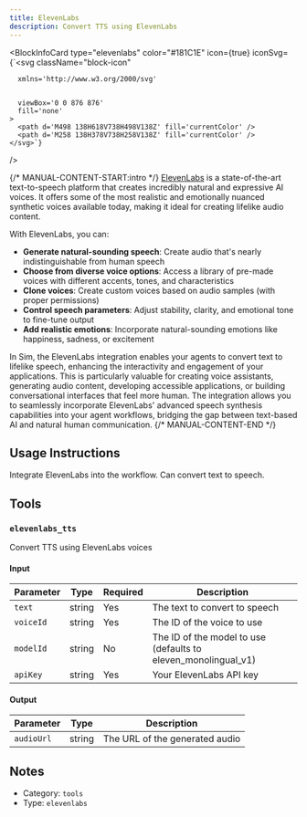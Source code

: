 ```yaml
---
title: ElevenLabs
description: Convert TTS using ElevenLabs
---
```



<BlockInfoCard 
  type="elevenlabs"
  color="#181C1E"
  icon={true}
  iconSvg={`<svg className="block-icon"
      
      xmlns='http://www.w3.org/2000/svg'
      
      
      viewBox='0 0 876 876'
      fill='none'
    >
      <path d='M498 138H618V738H498V138Z' fill='currentColor' />
      <path d='M258 138H378V738H258V138Z' fill='currentColor' />
    </svg>`}
/>

{/* MANUAL-CONTENT-START:intro */}
[ElevenLabs](https://elevenlabs.io/) is a state-of-the-art text-to-speech platform that creates incredibly natural and expressive AI voices. It offers some of the most realistic and emotionally nuanced synthetic voices available today, making it ideal for creating lifelike audio content.

With ElevenLabs, you can:

- **Generate natural-sounding speech**: Create audio that's nearly indistinguishable from human speech
- **Choose from diverse voice options**: Access a library of pre-made voices with different accents, tones, and characteristics
- **Clone voices**: Create custom voices based on audio samples (with proper permissions)
- **Control speech parameters**: Adjust stability, clarity, and emotional tone to fine-tune output
- **Add realistic emotions**: Incorporate natural-sounding emotions like happiness, sadness, or excitement

In Sim, the ElevenLabs integration enables your agents to convert text to lifelike speech, enhancing the interactivity and engagement of your applications. This is particularly valuable for creating voice assistants, generating audio content, developing accessible applications, or building conversational interfaces that feel more human. The integration allows you to seamlessly incorporate ElevenLabs' advanced speech synthesis capabilities into your agent workflows, bridging the gap between text-based AI and natural human communication.
{/* MANUAL-CONTENT-END */}


## Usage Instructions

Integrate ElevenLabs into the workflow. Can convert text to speech.



## Tools

### `elevenlabs_tts`

Convert TTS using ElevenLabs voices

#### Input

| Parameter | Type | Required | Description |
| --------- | ---- | -------- | ----------- |
| `text` | string | Yes | The text to convert to speech |
| `voiceId` | string | Yes | The ID of the voice to use |
| `modelId` | string | No | The ID of the model to use \(defaults to eleven_monolingual_v1\) |
| `apiKey` | string | Yes | Your ElevenLabs API key |

#### Output

| Parameter | Type | Description |
| --------- | ---- | ----------- |
| `audioUrl` | string | The URL of the generated audio |



## Notes

- Category: `tools`
- Type: `elevenlabs`
